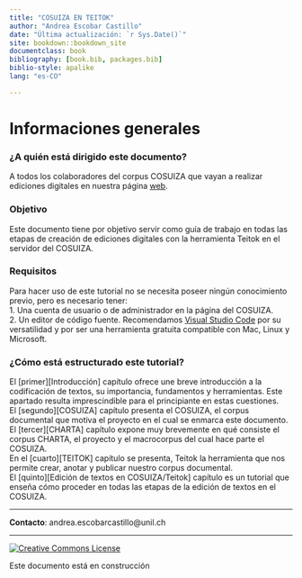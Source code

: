 ```yaml
--- 
title: "COSUIZA EN TEITOK"
author: "Andrea Escobar Castillo"
date: "Última actualización: `r Sys.Date()`"
site: bookdown::bookdown_site
documentclass: book
bibliography: [book.bib, packages.bib]
biblio-style: apalike
lang: "es-CO"

---
```

# Informaciones generales {-}

### ¿A quién está dirigido este documento? {-}
A todos los colaboradores del corpus COSUIZA que vayan a realizar ediciones digitales en nuestra página [web](https://cosuiza.unil.ch/){target="_blank"}.

### Objetivo {-}
Este documento tiene por objetivo servir como guía de trabajo en todas las etapas de creación de ediciones digitales con la herramienta Teitok en el servidor del COSUIZA.

### Requisitos {-}
Para hacer uso de este tutorial no se necesita poseer ningún conocimiento previo, pero es necesario tener:  
1. Una cuenta de usuario o de administrador en la página del COSUIZA.  
2. Un editor de código fuente. Recomendamos [Visual Studio Code](https://code.visualstudio.com/){target="_blank"} por su versatilidad y por ser una herramienta  gratuita compatible con Mac, Linux y Microsoft. 

### ¿Cómo está estructurado este tutorial? {-}

El [primer][Introducción] capítulo ofrece une breve introducción a la codificación de textos, su importancia, fundamentos y herramientas. Este apartado resulta imprescindible para el principiante en estas cuestiones.   
El [segundo][COSUIZA] capítulo presenta el COSUIZA, el corpus documental que motiva el proyecto en el cual se enmarca este documento.  
El [tercer][CHARTA] capítulo expone muy brevemente en qué consiste el corpus CHARTA, el proyecto y el macrocorpus del cual hace parte el COSUIZA.  
En el [cuarto][TEITOK] capítulo se presenta, Teitok la herramienta que nos permite crear, anotar y publicar nuestro corpus documental.  
El [quinto][Edición de textos en COSUIZA/Teitok] capítulo es un tutorial que enseña cómo proceder en todas las etapas de la edición de textos en el COSUIZA.

***  

**Contacto**: andrea.escobarcastillo@unil.ch

***
<a id="licencia" rel="license" href="https://creativecommons.org/licenses/by/4.0/" target="_blank"><img alt="Creative Commons License" style="border-width:0" src="https://i.creativecommons.org/l/by-nc-sa/3.0/us/88x31.png"/> </a>


<p id="footer"> Este documento está en construcción</p>